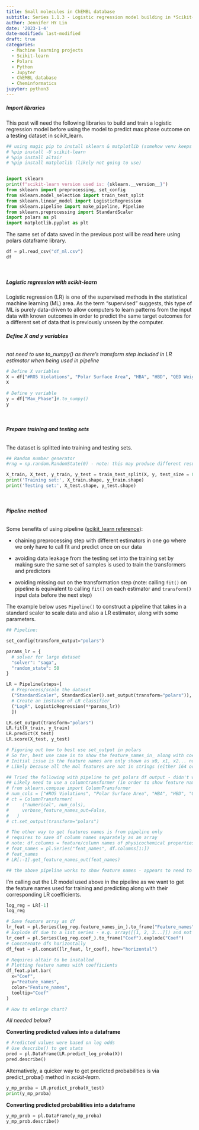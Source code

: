 ```yaml
---
title: Small molecules in ChEMBL database
subtitle: Series 1.1.3 - Logistic regression model building in *Scikit-learn*
author: Jennifer HY Lin
date: '2023-1-4'
date-modified: last-modified
draft: true
categories:
  - Machine learning projects
  - Scikit-learn
  - Polars
  - Python
  - Jupyter
  - ChEMBL database
  - Cheminformatics
jupyter: python3
---
```


##### **Import libraries**

This post will need the following libraries to build and train a logistic regression model before using the model to predict max phase outcome on a testing dataset in scikit_learn.

```python
## using magic pip to install sklearn & matplotlib (somehow venv keeps switching off in vscode...)
# %pip install -U scikit-learn
# %pip install altair
# %pip install matplotlib (likely not going to use)


import sklearn
print(f"scikit-learn version used is: {sklearn.__version__}")
from sklearn import preprocessing, set_config
from sklearn.model_selection import train_test_split
from sklearn.linear_model import LogisticRegression
from sklearn.pipeline import make_pipeline, Pipeline
from sklearn.preprocessing import StandardScaler
import polars as pl
import matplotlib.pyplot as plt
```

The same set of data saved in the previous post will be read here using polars dataframe library.

```python
df = pl.read_csv("df_ml.csv")
df
```

<br>

##### **Logistic regression with *scikit-learn***

Logistic regression (LR) is one of the supervised methods in the statistical machine learning (ML) area. As the term "supervised" suggests, this type of ML is purely data-driven to allow computers to learn patterns from the input data with known outcomes in order to predict the same target outcomes for a different set of data that is previously unseen by the computer.

###### **Define X and y variables**

*not need to use to_numpy() as there's transform step included in LR estimator when being used in pipeline*

```python
# Define X variables
X = df["#RO5 Violations", "Polar Surface Area", "HBA", "HBD", "QED Weighted", "CX LogP", "CX LogD", "Heavy Atoms"]#.to_numpy()
X
```

```python
# Define y variable
y = df["Max_Phase"]#.to_numpy()
y
```

<br>

###### **Prepare training and testing sets**

The dataset is splitted into training and testing sets.

```python
## Random number generator
#rng = np.random.RandomState(0) - note: this may produce different result each time

X_train, X_test, y_train, y_test = train_test_split(X, y, test_size = 0.2, random_state = 50)
print('Training set:', X_train.shape, y_train.shape)
print('Testing set:', X_test.shape, y_test.shape)
```

<br>

###### **Pipeline method**

Some benefits of using pipeline ([scikit_learn reference](https://scikit-learn.org/stable/modules/compose.html#pipeline-chaining-estimators)):

- chaining preprocessing step with different estimators in one go where we only have to call fit and predict once on our data 

- avoiding data leakage from the testing set into the training set by making sure the same set of samples is used to train the transformers and predictors 

- avoiding missing out on the transformation step (note: calling `fit()` on pipeline is equivalent to calling `fit()` on each estimator and `transform()` input data before the next step)

The example below uses `Pipeline()` to construct a pipeline that takes in a standard scaler to scale data and also a LR estimator, along with some parameters.

```python
## Pipeline:

set_config(transform_output="polars")

params_lr = {
  # solver for large dataset
  "solver": "saga",
  "random_state": 50
}

LR = Pipeline(steps=[
  # Preprocess/scale the dataset
  ("StandardScaler", StandardScaler().set_output(transform="polars")), 
  # Create an instance of LR classifier 
  ("LogR", LogisticRegression(**params_lr))
  ])

LR.set_output(transform="polars")
LR.fit(X_train, y_train)
LR.predict(X_test)
LR.score(X_test, y_test)
```

```python
# Figuring out how to best use set_output in polars 
# So far, best use case is to show the feature_names_in_ along with coef_ 
# Initial issue is the feature names are only shown as x0, x1, x2... not useful
# Likely because all the mol features are not in strings (either i64 or f64, so the feature names are not shown)

## Tried the following with pipeline to get polars df output - didn't work as well as expected
## Likely need to use a columntransformer (in order to show feature names) - https://scikit-learn.org/stable/modules/generated/sklearn.compose.ColumnTransformer.html
# from sklearn.compose import ColumnTransformer
# num_cols = ["#RO5 Violations", "Polar Surface Area", "HBA", "HBD", "QED Weighted", "CX LogP", "CX LogD", "Heavy Atoms"]
# ct = ColumnTransformer(
#     ("numerical", num_cols),
#     verbose_feature_names_out=False,
#   )
# ct.set_output(transform="polars")

# The other way to get features names is from pipeline only
# requires to save df column names separately as an array
# note: df.columns = feature/column names of physicochemical properties
# feat_names = pl.Series("feat_names", df.columns[1:])
# feat_names
# LR[:-1].get_feature_names_out(feat_names)

## the above pipeline works to show feature names - appears to need to set_output in 3 places - outside pipeline twice and inside pipeline once (for standard scaler part) - *will check if any of them is not necessary?*
```

I'm calling out the LR model used above in the pipeline as we want to get the feature names used for training and predicting along with their corresponding LR coefficients.

```python
log_reg = LR[-1]
log_reg
```

```python
# Save feature array as df
lr_feat = pl.Series(log_reg.feature_names_in_).to_frame("Feature_names")
# Explode df due to a list series - e.g. array([[1, 2, 3...]]) and not array([1, 2, 3...])
lr_coef = pl.Series(log_reg.coef_).to_frame("Coef").explode("Coef")
# Concatenate dfs horizontally
df_feat = pl.concat([lr_feat, lr_coef], how="horizontal")

# Requires altair to be installed
# Plotting feature names with coefficients 
df_feat.plot.bar(
  x="Coef", 
  y="Feature_names", 
  color="Feature_names",
  tooltip="Coef"
)

# How to enlarge chart?
```


*All needed below?*

**Converting predicted values into a dataframe**

```python
# Predicted values were based on log odds
# Use describe() to get stats
pred = pl.DataFrame(LR.predict_log_proba(X))
pred.describe()
```

Alternatively, a quicker way to get predicted probabilities is via predict_proba() method in *scikit-learn*.

```python
y_mp_proba = LR.predict_proba(X_test)
print(y_mp_proba)
```

**Converting predicted probabilities into a dataframe**

```python
y_mp_prob = pl.DataFrame(y_mp_proba)
y_mp_prob.describe()
```